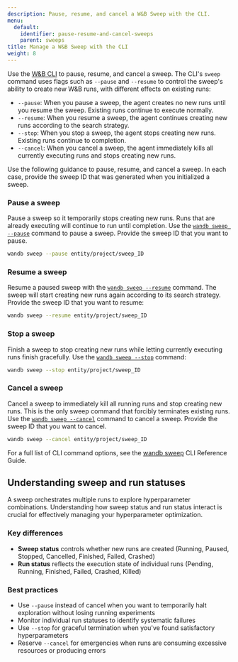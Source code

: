 ```yaml
---
description: Pause, resume, and cancel a W&B Sweep with the CLI.
menu:
  default:
    identifier: pause-resume-and-cancel-sweeps
    parent: sweeps
title: Manage a W&B Sweep with the CLI
weight: 8
---
```


Use the [W&B CLI](/ref/cli/wandb-sweep) to pause, resume, and cancel a sweep. The CLI's `sweep` command uses flags such as `--pause` and `--resume` to control the sweep's ability to create new W&B runs, with different effects on existing runs:

- `--pause`: When you pause a sweep, the agent creates no new runs until you resume the sweep. Existing runs continue to execute normally.
- `--resume`: When you resume a sweep, the agent continues creating new runs according to the search strategy.
- `--stop`: When you stop a sweep, the agent stops creating new runs. Existing runs continue to completion.
- `--cancel`: When you cancel a sweep, the agent immediately kills all currently executing runs and stops creating new runs.


Use the following guidance to pause, resume, and cancel a sweep. In each case, provide the sweep ID that was generated when you initialized a sweep.

### Pause a sweep

Pause a sweep so it temporarily stops creating new runs. Runs that are already executing will continue to run until completion. Use the [`wandb sweep --pause`](/ref/cli/wandb-sweep) command to pause a sweep. Provide the sweep ID that you want to pause.

```bash
wandb sweep --pause entity/project/sweep_ID
```

### Resume a sweep

Resume a paused sweep with the [`wandb sweep --resume`](/ref/cli/wandb-sweep) command. The sweep will start creating new runs again according to its search strategy. Provide the sweep ID that you want to resume:

```bash
wandb sweep --resume entity/project/sweep_ID
```

### Stop a sweep

Finish a sweep to stop creating new runs while letting currently executing runs finish gracefully. Use the [`wandb sweep --stop`](/ref/cli/wandb-sweep) command:

```bash
wandb sweep --stop entity/project/sweep_ID
```

### Cancel a sweep

Cancel a sweep to immediately kill all running runs and stop creating new runs. This is the only sweep command that forcibly terminates existing runs. Use the [`wandb sweep --cancel`](/ref/cli/wandb-sweep) command to cancel a sweep. Provide the sweep ID that you want to cancel.

```bash
wandb sweep --cancel entity/project/sweep_ID
```

For a full list of CLI command options, see the [wandb sweep](/ref/cli/wandb-sweep) CLI Reference Guide.

## Understanding sweep and run statuses

A sweep orchestrates multiple runs to explore hyperparameter combinations. Understanding how sweep status and run status interact is crucial for effectively managing your hyperparameter optimization.

### Key differences

- **Sweep status** controls whether new runs are created (Running, Paused, Stopped, Cancelled, Finished, Failed, Crashed)
- **Run status** reflects the execution state of individual runs (Pending, Running, Finished, Failed, Crashed, Killed)

### Best practices

- Use `--pause` instead of cancel when you want to temporarily halt exploration without losing running experiments
- Monitor individual run statuses to identify systematic failures
- Use `--stop` for graceful termination when you've found satisfactory hyperparameters
- Reserve `--cancel` for emergencies when runs are consuming excessive resources or producing errors
